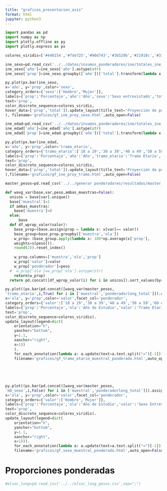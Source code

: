 ```yaml
---
title: "graficos_presentacion_asis"
format: html
jupyter: python3
---
```




```python
import pandas as pd
import numpy as np
import plotly.offline as py
import plotly.express as px
```

```python
colores_viridis=['#440154','#fde725','#90d743','#3b528b','#21918c','#31688e','#443983']
```


```python
ine_sexo=pd.read_csv('../../datos/insumos_ponderadores/ine/totales_ine_sexo.csv').query('año!=2020')
ine_sexo['año']=ine_sexo['año'].astype(str)
ine_sexo['prop']=ine_sexo.groupby(['año'])['total'].transform(lambda x: (100*x/x.sum()).round(4))
```

```python
py.plot(px.bar(ine_sexo, 
x='año', y='prop',color='sexo',
category_orders={'sexo':['Hombre','Mujer']},
labels={'prop':'Porcentaje','año':'Año','sexo':'Sexo entrevistado','total':'Total'},
text='prop',
color_discrete_sequence=colores_viridis,
hover_data=['prop','total']).update_layout(title_text='Proyección de población INE (2016-2022)<br><sup>Población mayor de 18 años en zonas urbanas</sup>'
), filename='graficos/gf_ine_proy_sexo.html',auto_open=False)
```




```python
ine_edad=pd.read_csv('../../datos/insumos_ponderadores/ine/totales_ine_edad.csv').query('año!=2020')
ine_edad['año']=ine_edad['año'].astype(str)
ine_edad['prop']=ine_edad.groupby(['año'])['total'].transform(lambda x: (100*x/x.sum()).round(4))

```

```python
py.plot(px.bar(ine_edad, 
x='año', y='prop',color='tramo_etario',
category_orders={'tramo_etario':['18 a 29','30 a 39','40 a 49','50 a 59','60 o más']},
labels={'prop':'Porcentaje','año':'Año','tramo_etario':'Tramo Etario','total':'Total'},
text='prop',
color_discrete_sequence=colores_viridis,
hover_data=['prop','total']).update_layout(title_text='Proyección de población INE (2016-2022)<br><sup>Población mayor de 18 años en zonas urbanas</sup>'
),filename='graficos/gf_ine_proy_tramo.html',auto_open=False)
```



```python
master_pesos=pd.read_csv('../../generar ponderadores/resultados/master_pesos.csv')
```

```python
def wavg_var(base,var,peso,ambas_muestras=False):
  unicos = base[var].unique()
  base['muestral']=1
  if ambas_muestras:
    base['muestra']=0
  else:
      base
  def df_wprop_valor(valor):
    base_prop=(base.assign(prop = lambda x: x[var]== valor))
    base_group=base_prop.groupby(['muestra','ola'])
    w_prop= (base_group.apply(lambda x: 100*np.average(x['prop'],
    weights=x[peso])).
    round(2)).reset_index()
      
    w_prop.columns=['muestra','ola','prop']
    w_prop['valor']=valor
    w_prop['ponderador']=peso
  #  w_prop['ola']=w_prop['ola'].astype(str)
    return(w_prop)
  return pd.concat([df_wprop_valor(i) for i in unicos]).sort_values(by=['muestra','ola'])
```


```python
py.plot((px.bar(pd.concat([wavg_var(master_pesos,
'tramo_etario',i,True) for i in ['muestral','ponderadorlong_total']]).assign(ponderador= lambda x: x.ponderador.map({'muestral': 'Muestra','ponderadorlong_total':'P. longitudinal'})), 
x='ola', y='prop',color='valor',facet_col='ponderador',
category_orders={'valor':['18 a 29','30 a 39','40 a 49','50 a 59','60 o más']},
labels={'prop':'Porcentaje','ola':'Año de Estudio','valor':'Tramo Etario'},
text='prop',
color_discrete_sequence=colores_viridis).
update_layout(legend=dict(
    orientation="h",
    yanchor="bottom",
    y=1.1,
    xanchor="right",
    x=1))
    ).
    for_each_annotation(lambda a: a.update(text=a.text.split("=")[-1])),
    filename='graficos/gf_tramo_etario_muestral_ponderado.html',auto_open=False)
    
    
  
    
```

```python
py.plot((px.bar(pd.concat([wavg_var(master_pesos,
'm0_sexo',i,False) for i in ['muestral','ponderadorlong_total']]).assign(ponderador= lambda x: x.ponderador.map({'muestral': 'Muestra','ponderadorlong_total':'P. longitudinal'})), 
x='ola', y='prop',color='valor',facet_col='ponderador',
category_orders={'valor':['Hombre','Mujer']},
labels={'prop':'Porcentaje','ola':'Año de Estudio','valor':'Sexo Entrevistado'},
text='prop',
color_discrete_sequence=colores_viridis).
update_layout(legend=dict(
    orientation="h",
    yanchor="bottom",
    y=1.1,
    xanchor="right",
    x=1))).
    for_each_annotation(lambda a: a.update(text=a.text.split("=")[-1])),
    filename='graficos/gf_sexo_muestral_ponderado.html',auto_open=False)
```

# Proporciones ponderadas

```python
#elsoc_long=pd.read_csv('../../elsoc_long_pesos.csv',sep=";")
```

